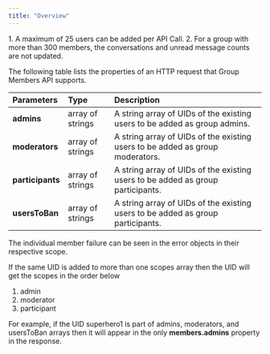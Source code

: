 ```yaml
---
title: "Overview"
---
```


<Info>
1. A maximum of 25 users can be added per API Call.
2. For a group with more than 300 members, the conversations and unread message counts are not updated.

</Info>

The following table lists the properties of an HTTP request that Group Members API supports.

| Parameters       | Type             | Description                                                                     |
| :---------------- | :---------------- | :------------------------------------------------------------------------------- |
| **admins**       | array of strings | A string array of UIDs of the existing users to be added as group admins.       |
| **moderators**   | array of strings | A string array of UIDs of the existing users to be added as group moderators.   |
| **participants** | array of strings | A string array of UIDs of the existing users to be added as group participants. |
| **usersToBan**   | array of strings | A string array of UIDs of the existing users to be added as group participants. |

The individual member failure can be seen in the error objects in their respective scope.

<Info>
If the same UID is added to more than one scopes array then the UID will get the scopes in the order below

1. admin
2. moderator
3. participant

For example, if the UID superhero1 is part of admins, moderators, and usersToBan arrays then it will appear in the only **members.admins** property in the response.

</Info>
